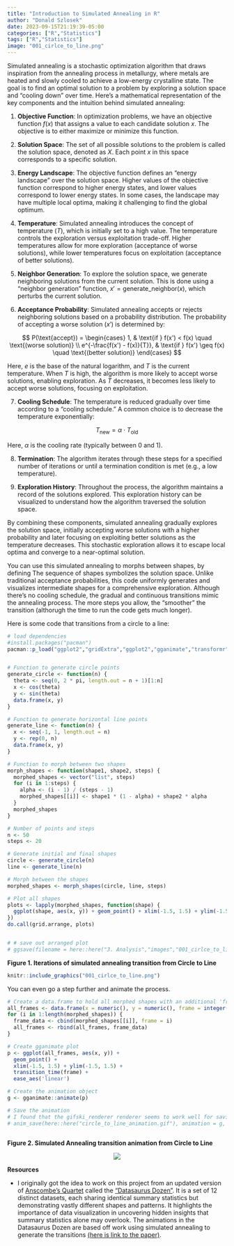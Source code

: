 ```yaml
---
title: "Introduction to Simulated Annealing in R"
author: "Donald Szlosek"
date: 2023-09-15T21:19:39-05:00
categories: ["R","Statistics"]
tags: ["R","Statistics"]
image: "001_cirlce_to_line.png"
---
```


Simulated annealing is a stochastic optimization algorithm that draws inspiration from the annealing process in metallurgy, where metals are heated and slowly cooled to achieve a low-energy crystalline state. The goal is to find an optimal solution to a problem by exploring a solution space and "cooling down" over time. Here's a mathematical representation of the key components and the intuition behind simulated annealing:

1.  **Objective Function**: In optimization problems, we have an objective function $f(x)$ that assigns a value to each candidate solution $x$. The objective is to either maximize or minimize this function.

2.  **Solution Space**: The set of all possible solutions to the problem is called the solution space, denoted as $X$. Each point $x$ in this space corresponds to a specific solution.

3.  **Energy Landscape**: The objective function defines an "energy landscape" over the solution space. Higher values of the objective function correspond to higher energy states, and lower values correspond to lower energy states. In some cases, the landscape may have multiple local optima, making it challenging to find the global optimum.

4.  **Temperature**: Simulated annealing introduces the concept of temperature ($T$), which is initially set to a high value. The temperature controls the exploration versus exploitation trade-off. Higher temperatures allow for more exploration (acceptance of worse solutions), while lower temperatures focus on exploitation (acceptance of better solutions).

5.  **Neighbor Generation**: To explore the solution space, we generate neighboring solutions from the current solution. This is done using a "neighbor generation" function, $x' = \text{generate\_neighbor}(x)$, which perturbs the current solution.

6.  **Acceptance Probability**: Simulated annealing accepts or rejects neighboring solutions based on a probability distribution. The probability of accepting a worse solution ($x'$) is determined by:

$$
P(\text{accept}) = \begin{cases}
1, & \text{if } f(x') < f(x) \quad \text{(worse solution)} \\
e^{-\frac{f(x') - f(x)}{T}}, & \text{if } f(x') \geq f(x) \quad \text{(better solution)}
\end{cases}
$$

Here, $e$ is the base of the natural logarithm, and $T$ is the current temperature. When $T$ is high, the algorithm is more likely to accept worse solutions, enabling exploration. As $T$ decreases, it becomes less likely to accept worse solutions, focusing on exploitation.

7.  **Cooling Schedule**: The temperature is reduced gradually over time according to a "cooling schedule." A common choice is to decrease the temperature exponentially:

$$
T_{\text{new}} = \alpha \cdot T_{\text{old}}
$$

Here, $\alpha$ is the cooling rate (typically between 0 and 1).

8.  **Termination**: The algorithm iterates through these steps for a specified number of iterations or until a termination condition is met (e.g., a low temperature).

9.  **Exploration History**: Throughout the process, the algorithm maintains a record of the solutions explored. This exploration history can be visualized to understand how the algorithm traversed the solution space.

By combining these components, simulated annealing gradually explores the solution space, initially accepting worse solutions with a higher probability and later focusing on exploiting better solutions as the temperature decreases. This stochastic exploration allows it to escape local optima and converge to a near-optimal solution.

You can use this simulated annealing to morphs between shapes, by defining The sequence of shapes symbolizes the solution space. Unlike traditional acceptance probabilities, this code uniformly generates and visualizes intermediate shapes for a comprehensive exploration. Although there's no cooling schedule, the gradual and continuous transitions mimic the annealing process. The more steps you allow, the "smoother" the transition (althorugh the time to run the code gets much longer).

Here is some code that transitions from a circle to a line:

```r

# load dependencies
#install.packages("pacman")
pacman::p_load("ggplot2","gridExtra","ggplot2","gganimate","transformr","gifski")


# Function to generate circle points
generate_circle <- function(n) {
  theta <- seq(0, 2 * pi, length.out = n + 1)[1:n]
  x <- cos(theta)
  y <- sin(theta)
  data.frame(x, y)
}

# Function to generate horizontal line points
generate_line <- function(n) {
  x <- seq(-1, 1, length.out = n)
  y <- rep(0, n)
  data.frame(x, y)
}

# Function to morph between two shapes
morph_shapes <- function(shape1, shape2, steps) {
  morphed_shapes <- vector("list", steps)
  for (i in 1:steps) {
    alpha <- (i - 1) / (steps - 1)
    morphed_shapes[[i]] <- shape1 * (1 - alpha) + shape2 * alpha
  }
  morphed_shapes
}

# Number of points and steps
n <- 50
steps <- 20

# Generate initial and final shapes
circle <- generate_circle(n)
line <- generate_line(n)

# Morph between the shapes
morphed_shapes <- morph_shapes(circle, line, steps)

# Plot all shapes
plots <- lapply(morphed_shapes, function(shape) {
  ggplot(shape, aes(x, y)) + geom_point() + xlim(-1.5, 1.5) + ylim(-1.5, 1.5)
})
do.call(grid.arrange, plots)


# # save out arranged plot
# ggsave(filename = here::here("3. Analysis","images","001_cirlce_to_line.png"), do.call(grid.arrange, plots), dpi = 300, height = 8, width = 8)


```

**Figure 1. Iterations of simulated annealing transition from Circle to Line**

```r

knitr::include_graphics("001_cirlce_to_line.png")

```

You can even go a step further and animate the process.

```r


# Create a data.frame to hold all morphed shapes with an additional 'frame' column
all_frames <- data.frame(x = numeric(), y = numeric(), frame = integer())
for (i in 1:length(morphed_shapes)) {
  frame_data <- cbind(morphed_shapes[[i]], frame = i)
  all_frames <- rbind(all_frames, frame_data)
}

# Create gganimate plot
p <- ggplot(all_frames, aes(x, y)) +
  geom_point() +
  xlim(-1.5, 1.5) + ylim(-1.5, 1.5) +
  transition_time(frame) +
  ease_aes('linear')

# Create the animation object
g <- gganimate::animate(p)

# Save the animation
# I found that the gifski_renderer renderer seems to work well for saving out gifs
# anim_save(here::here("circle_to_line_animation.gif"), animation = g, renderer = gifski_renderer)



```

**Figure 2. Simulated Annealing transition animation from Circle to Line**

::: {style="text-align:center;"}
![](circle_to_line_animation.gif)
:::

**Resources**

-   I originally got the idea to work on this project from an updated version of [Anscombe's Quartet](https://www.jstor.org/stable/2682899) called the ["Datasaurus Dozen"](https://www.research.autodesk.com/publications/same-stats-different-graphs/). It is a set of 12 distinct datasets, each sharing identical summary statistics but demonstrating vastly different shapes and patterns. It highlights the importance of data visualization in uncovering hidden insights that summary statistics alone may overlook. The animations in the Datasaurus Dozen are based off work using simulated annealing to generate the transitions [(here is link to the paper)](https://www.research.autodesk.com/app/uploads/2023/03/same-stats-different-graphs.pdf_rec2hRjLLGgM7Cn2T.pdf).
